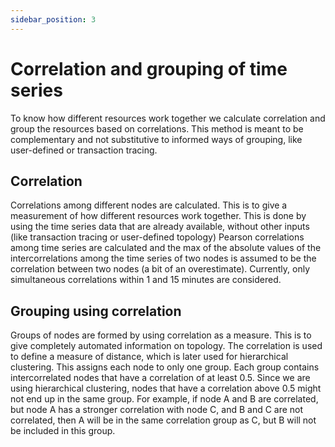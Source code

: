 ```yaml
---
sidebar_position: 3
---
```


# Correlation and grouping of time series
To know how different resources work together we calculate correlation and group the resources based on correlations. This method is meant to be complementary and not substitutive to informed ways of grouping, like user-defined or transaction tracing.

## Correlation

Correlations among different nodes are calculated. This is to give a measurement of how different resources work together. This is done by using the time series data that are already available, without other inputs (like transaction tracing or user-defined topology)
Pearson correlations among time series are calculated and the max of the absolute values of the intercorrelations among the time series of two nodes is assumed to be the correlation between two nodes (a bit of an overestimate). Currently, only simultaneous correlations within 1 and 15 minutes are considered.

## Grouping using correlation

Groups of nodes are formed by using correlation as a measure. This is to give completely automated information on topology. The correlation is used to define a measure of distance, which is later used for hierarchical clustering. This assigns each node to only one group. Each group contains intercorrelated nodes that have a correlation of at least 0.5. Since we are using hierarchical clustering, nodes that have a correlation above 0.5 might not end up in the same group. For example, if node A and B are correlated, but node A has a stronger correlation with node C, and B and C are not correlated, then A will be in the same correlation group as C, but B will not be included in this group.



